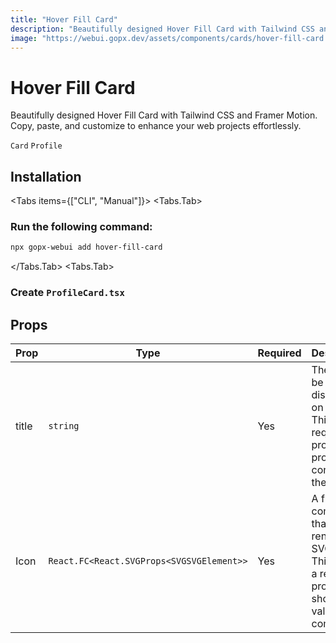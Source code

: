 ```yaml
---
title: "Hover Fill Card"
description: "Beautifully designed Hover Fill Card with Tailwind CSS and Framer Motion. Copy, paste, and customize to enhance your web projects effortlessly."
image: "https://webui.gopx.dev/assets/components/cards/hover-fill-card.png"
---
```



# Hover Fill Card

<p className="component-description">Beautifully designed Hover Fill Card with Tailwind CSS and Framer Motion. Copy, paste, and customize to enhance your web projects effortlessly.</p>

`Card` `Profile`

<ComponentPreview name="hover-fill-card-demo" /> 


## Installation

<Tabs items={["CLI", "Manual"]}>
  <Tabs.Tab>
  ### Run the following command:

```bash
npx gopx-webui add hover-fill-card
```
  </Tabs.Tab>
  <Tabs.Tab>
<Steps>
### Create `ProfileCard.tsx` 

  <ComponentSource name="hover-fill-card" />

</Steps>
  </Tabs.Tab>
</Tabs>


## Props

| Prop   | Type                                      | Required | Description                                                                                  |
|--------|-------------------------------------------|----------|----------------------------------------------------------------------------------------------|
| title  | `string`                                  | Yes      | The title to be displayed on the card. This is a required prop that provides context to the card. |
| Icon   | `React.FC<React.SVGProps<SVGSVGElement>>` | Yes      | A functional component that renders an SVG icon. This is also a required prop and should be a valid React component. |
